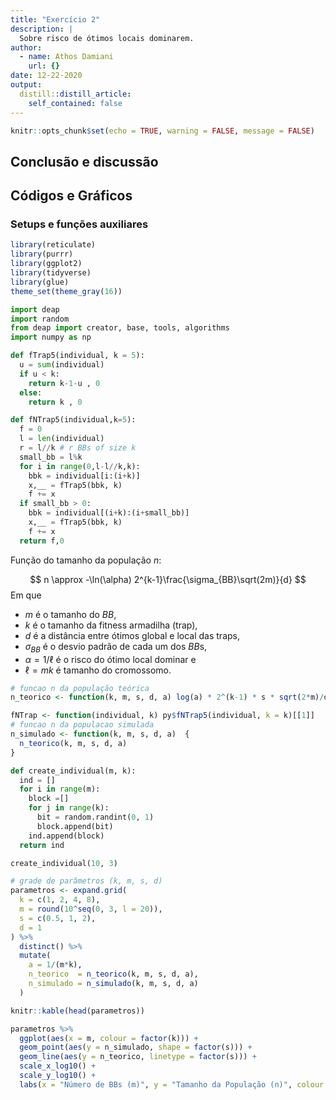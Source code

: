 ```yaml
---
title: "Exercício 2"
description: |
  Sobre risco de ótimos locais dominarem.
author:
  - name: Athos Damiani
    url: {}
date: 12-22-2020
output:
  distill::distill_article:
    self_contained: false
---
```



```r
knitr::opts_chunk$set(echo = TRUE, warning = FALSE, message = FALSE)
```

## Conclusão e discussão

## Códigos e Gráficos

### Setups e funções auxiliares

```r
library(reticulate)
library(purrr)
library(ggplot2)
library(tidyverse)
library(glue)
theme_set(theme_gray(16))
```

```python
import deap
import random
from deap import creator, base, tools, algorithms
import numpy as np 

def fTrap5(individual, k = 5):
  u = sum(individual)
  if u < k:
    return k-1-u , 0
  else:
    return k , 0

def fNTrap5(individual,k=5): 
  f = 0
  l = len(individual)
  r = l//k # r BBs of size k
  small_bb = l%k 
  for i in range(0,l-l//k,k):
    bbk = individual[i:(i+k)]
    x,__ = fTrap5(bbk, k)
    f += x
  if small_bb > 0:
    bbk = individual[(i+k):(i+small_bb)]
    x,__ = fTrap5(bbk, k)
    f += x
  return f,0
```

Função do tamanho da população $n$:

$$
n \approx -\ln(\alpha) 2^{k-1}\frac{\sigma_{BB}\sqrt(2m)}{d}
$$
Em que 

- $m$ é o tamanho do $BB$, 
- $k$ é o tamanho da fitness armadilha (trap), 
- $d$ é a distância entre ótimos global e local das traps,
- $\sigma_{BB}$ é o desvio padrão de cada um dos $BB$s, 
- $\alpha = 1/\ell$ é o risco do ótimo local dominar e
- $\ell = mk$ é tamanho do cromossomo.


```r
# funcao n da população teórica
n_teorico <- function(k, m, s, d, a) log(a) * 2^(k-1) * s * sqrt(2*m)/d
```

```r
fNTrap <- function(individual, k) py$fNTrap5(individual, k = k)[[1]]
# funcao n da populacao simulada
n_simulado <- function(k, m, s, d, a)  {
  n_teorico(k, m, s, d, a)
}
```

```python
def create_individual(m, k):
  ind = []
  for i in range(m):
    block =[]
    for j in range(k):
      bit = random.randint(0, 1)
      block.append(bit)
    ind.append(block)
  return ind

create_individual(10, 3)
```




```r
# grade de parâmetros (k, m, s, d)
parametros <- expand.grid(
  k = c(1, 2, 4, 8),
  m = round(10^seq(0, 3, l = 20)),
  s = c(0.5, 1, 2),
  d = 1
) %>%
  distinct() %>%
  mutate(
    a = 1/(m*k),
    n_teorico  = n_teorico(k, m, s, d, a),
    n_simulado = n_simulado(k, m, s, d, a)
  )

knitr::kable(head(parametros))
```


```r
parametros %>%
  ggplot(aes(x = m, colour = factor(k))) +
  geom_point(aes(y = n_simulado, shape = factor(s))) +
  geom_line(aes(y = n_teorico, linetype = factor(s))) +
  scale_x_log10() +
  scale_y_log10() +
  labs(x = "Número de BBs (m)", y = "Tamanho da População (n)", colour = "k", linetype = "sigmaBB", shape = "sigmaBB")
```

